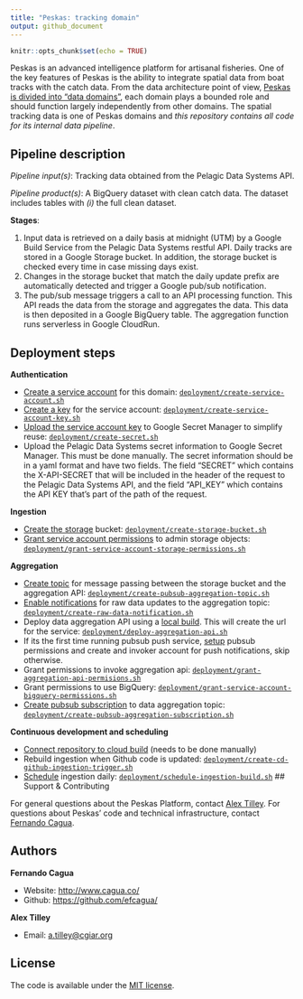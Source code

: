 ```yaml
---
title: "Peskas: tracking domain"
output: github_document
---
```


```r
knitr::opts_chunk$set(echo = TRUE)
```

Peskas is an advanced intelligence platform for artisanal fisheries. 
One of the key features of Peskas is the ability to integrate spatial data from boat tracks with the catch data. 
From the data architecture point of view, [Peskas is divided into "data domains"](https://blog.peskas.org/posts/domain-based-architecture/), each domain plays a bounded role and should function largely independently from other domains.
The spatial tracking data is one of Peskas domains and *this repository contains all code for its internal data pipeline*.

## Pipeline description

*Pipeline input(s)*: Tracking data obtained from the Pelagic Data Systems API. 

*Pipeline product(s)*: A BigQuery dataset with clean catch data. The dataset includes tables with *(i)* the full clean dataset.

**Stages**:

1. Input data is retrieved on a daily basis at midnight (UTM) by a Google Build Service from the Pelagic Data Systems restful API. Daily tracks are stored in a Google Storage bucket. In addition, the storage bucket is checked every time in case missing days exist. 
1. Changes in the storage bucket that match the daily update prefix are automatically detected and trigger a Google pub/sub notification.
1. The pub/sub message triggers a call to an API processing function. This API reads the data from the storage and aggregates the data. This data is then deposited in a Google BigQuery table. The aggregation function runs serverless in Google CloudRun.

## Deployment steps

**Authentication**

- [Create a service account](https://cloud.google.com/iam/docs/creating-managing-service-accounts) for this domain: [`deployment/create-service-account.sh`](deployment/create-service-account.sh)
- [Create a key](https://cloud.google.com/iam/docs/creating-managing-service-account-keys) for the service account: [`deployment/create-service-account-key.sh`](deployment/create-service-account-key.sh)
- [Upload the service account key](https://cloud.google.com/secret-manager/docs/creating-and-accessing-secrets#secretmanager-create-secret-cli) to Google Secret Manager to simplify reuse: [`deployment/create-secret.sh`](deployment/create-secret.sh)
- Upload the Pelagic Data Systems secret information to Google Secret Manager. This must be done manually. The secret information should be in a yaml format and have two fields. The field "SECRET" which contains the X-API-SECRET that will be included in the header of the request to the Pelagic Data Systems API, and the field "API_KEY" which contains the API KEY that's part of the path of the request. 

**Ingestion**

- [Create the storage](https://cloud.google.com/storage/docs/creating-buckets) bucket: [`deployment/create-storage-bucket.sh`](deployment/create-storage-bucket.sh)
- [Grant service account permissions](https://cloud.google.com/iam/docs/creating-managing-service-accounts) to admin storage objects: [`deployment/grant-service-account-storage-permissions.sh`](deployment/grant-service-account-storage-permissions.sh)

**Aggregation**

- [Create topic](https://cloud.google.com/pubsub/docs/admin) for message passing between the storage bucket and the aggregation API: [`deployment/create-pubsub-aggregation-topic.sh`](deployment/create-pubsub-aggregation-topic.sh)
- [Enable notifications](https://cloud.google.com/storage/docs/gsutil/commands/notification) for raw data updates to the aggregation topic: [`deployment/create-raw-data-notification.sh`](deployment/create-raw-data-notification.sh)
- Deploy data aggregation API using a [local build](https://cloud.google.com/cloud-build/docs/build-debug-locally). This will create the url for the service: [`deployment/deploy-aggregation-api.sh`](deployment/deploy-aggregation-api.sh)
- If its the first time running pubsub push service, [setup](https://cloud.google.com/pubsub/docs/push) pubsub permissions and create and invoker account for push notifications, skip otherwise.
- Grant permissions to invoke aggregation api: [`deployment/grant-aggregation-api-permisions.sh`](deployment/grant-aggregation-api-permisions.sh)
- Grant permissions to use BigQuery: [`deployment/grant-service-account-bigquery-permissions.sh`](deployment/grant-service-account-bigquery-permissions.sh)
- [Create pubsub subscription](https://cloud.google.com/pubsub/docs/admin#pubsub_create_pull_subscription-gcloud) to data aggregation topic: [`deployment/create-pubsub-aggregation-subscription.sh`](deployment/create-pubsub-aggregation-subscription.sh)

**Continuous development and scheduling**

- [Connect repository to cloud build](https://console.cloud.google.com/cloud-build/triggers/connect) (needs to be done manually)
- Rebuild ingestion when Github code is updated: [`deployment/create-cd-github-ingestion-trigger.sh`](deployment/create-cd-github-ingestion-trigger.sh)
- [Schedule](https://stackoverflow.com/questions/57681367/trigger-google-cloud-build-with-google-cloud-scheduler-periodically) ingestion daily: [`deployment/schedule-ingestion-build.sh`](deployment/schedule-ingestion-build.sh)
## Support & Contributing

For general questions about the Peskas Platform, contact [Alex Tilley](mailto:a.tilley@cgiar.org). For questions about Peskas' code and technical infrastructure, contact [Fernando Cagua](mailto:f.cagua@cgiar.org).

## Authors

**Fernando Cagua**

-   Website: <http://www.cagua.co/>
-   Github: <https://github.com/efcagua/>

**Alex Tilley**

- Email: [a.tilley@cgiar.org](mailto:a.tilley@cgiar.org)

## License

The code is available under the [MIT license](LICENSE).
